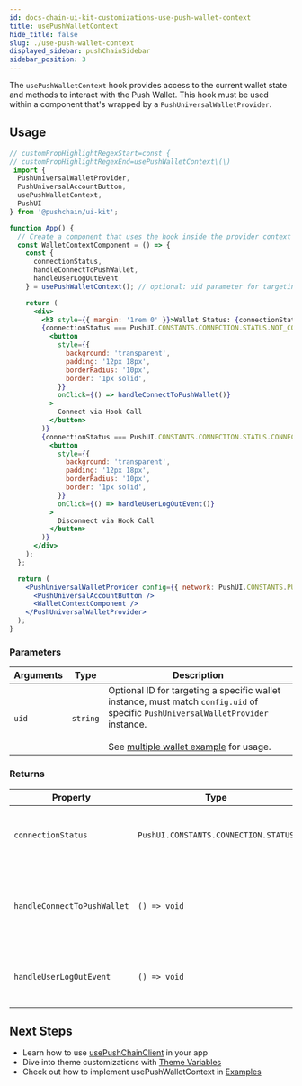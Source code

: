 ```yaml
---
id: docs-chain-ui-kit-customizations-use-push-wallet-context
title: usePushWalletContext
hide_title: false
slug: ./use-push-wallet-context
displayed_sidebar: pushChainSidebar
sidebar_position: 3
---
```


<head>
  <title>usePushWalletContext | Customizations | UI Kit | Push Chain Docs</title>
</head>


<!-- Content Start -->

The `usePushWalletContext` hook provides access to the current wallet state and methods to interact with the Push Wallet. This hook must be used within a component that's wrapped by a `PushUniversalWalletProvider`.


## Usage

```jsx live
// customPropHighlightRegexStart=const {
// customPropHighlightRegexEnd=usePushWalletContext\(\)
 import { 
  PushUniversalWalletProvider,
  PushUniversalAccountButton,
  usePushWalletContext,
  PushUI 
} from '@pushchain/ui-kit';

function App() {
  // Create a component that uses the hook inside the provider context
  const WalletContextComponent = () => {
    const { 
      connectionStatus, 
      handleConnectToPushWallet, 
      handleUserLogOutEvent 
    } = usePushWalletContext(); // optional: uid parameter for targeting a specific wallet instance

    return (
      <div>
        <h3 style={{ margin: '1rem 0' }}>Wallet Status: {connectionStatus}</h3>
        {connectionStatus === PushUI.CONSTANTS.CONNECTION.STATUS.NOT_CONNECTED && (
          <button
            style={{
              background: 'transparent',
              padding: '12px 18px',
              borderRadius: '10px',
              border: '1px solid',
            }}
            onClick={() => handleConnectToPushWallet()}
          >
            Connect via Hook Call
          </button>
        )}
        {connectionStatus === PushUI.CONSTANTS.CONNECTION.STATUS.CONNECTED && (
          <button
            style={{
              background: 'transparent',
              padding: '12px 18px',
              borderRadius: '10px',
              border: '1px solid',
            }}
            onClick={() => handleUserLogOutEvent()}
          >
            Disconnect via Hook Call
          </button>
        )}
      </div>
    );
  };

  return (
    <PushUniversalWalletProvider config={{ network: PushUI.CONSTANTS.PUSH_NETWORK.TESTNET }}>
      <PushUniversalAccountButton />
      <WalletContextComponent />
    </PushUniversalWalletProvider>
  );
}
```

### Parameters

| Arguments | Type     | Description                                 |
| --------- | -------- | ------------------------------------------- |
| `uid`     | `string` | Optional ID for targeting a specific wallet instance, must match `config.uid` of specific `PushUniversalWalletProvider` instance.<br />&nbsp;<br />See [multiple wallet example](/docs/chain/ui-kit/examples/multiple-wallet-example/) for usage. |

### Returns

| Property                    | Type         | Default         | Description                                                                                       |
| --------------------------- | ------------ | --------------- | ------------------------------------------------------------------------------------------------- |
| `connectionStatus`          | `PushUI.CONSTANTS.CONNECTION.STATUS`     | `PushUI.CONSTANTS.CONNECTION.STATUS.NOT_CONNECTED`| It will be from one of the following: <Details summary="PushUI.CONSTANTS.CONNECTION.STATUS" className="alert alert--minimal-api-table">`PushUI.CONSTANTS.CONNECTION.STATUS.NOT_CONNECTED` `PushUI.CONSTANTS.CONNECTION.STATUS.CONNECTING` `PushUI.CONSTANTS.CONNECTION.STATUS.AUTHENTICATING` `PushUI.CONSTANTS.CONNECTION.STATUS.CONNECTED` `PushUI.CONSTANTS.CONNECTION.STATUS.RETRY` </Details>              |
| `handleConnectToPushWallet` | `() => void` | _function_      | Call to open the wallet-connect modal (or trigger your chosen flow).                              |
| `handleUserLogOutEvent`     | `() => void` | _function_      | Call to disconnect the wallet and clear the session.                                             |

## Next Steps

- Learn how to use [usePushChainClient](/docs/chain/ui-kit/customizations/use-push-chain-client/) in your app
- Dive into theme customizations with [Theme Variables](/docs/chain/ui-kit/customizations/theme-variables/)
- Check out how to implement usePushWalletContext in [Examples](/docs/chain/ui-kit/examples/)
